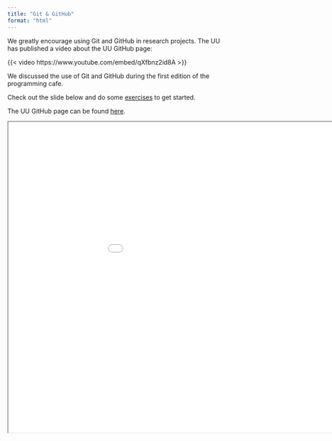 ```yaml
---
title: "Git & GitHub"
format: "html"
---
```


We greatly encourage using Git and GitHub in research projects. The UU has published a video about the UU GitHub page:

{{< video https://www.youtube.com/embed/qXfbnz2id8A >}}


We discussed the use of Git and GitHub during the first edition of the programming cafe.

Check out the slide below and do some [exercises](https://github.com/UtrechtUniversity/programming-cafe/exercises/git-and-github/git-and-github.md) to get started.

The UU GitHub page can be found [here](https://github.com/UtrechtUniversity).

```{=html}
<iframe width="1050" height="700" src="../../presentations/2022-09-28_git-and-github/slides/2022-09-28_git-and-github.html"></iframe>
```